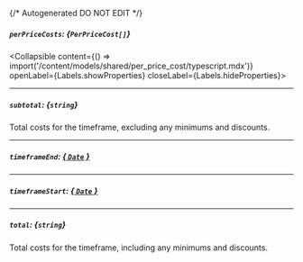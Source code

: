 {/* Autogenerated DO NOT EDIT  */}

##### `perPriceCosts`: *{`PerPriceCost[]`}*
<Collapsible content={() => import('/content/models/shared/per_price_cost/typescript.mdx')} openLabel={Labels.showProperties} closeLabel={Labels.hideProperties}>
</Collapsible>

---
##### `subtotal`: *{`string`}*
Total costs for the timeframe, excluding any minimums and discounts.

---
##### `timeframeEnd`: [*{ `Date` }*](https://developer.mozilla.org/en-US/docs/Web/JavaScript/Reference/Global_Objects/Date)

---
##### `timeframeStart`: [*{ `Date` }*](https://developer.mozilla.org/en-US/docs/Web/JavaScript/Reference/Global_Objects/Date)

---
##### `total`: *{`string`}*
Total costs for the timeframe, including any minimums and discounts.



